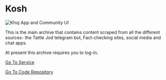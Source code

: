 # Kosh

![Khoj App and Community UI](../../images/kosh-ui.png)

This is the main archive that contains content scraped from all the different sources- the Tattle Jod telegram bot, Fact-checking sites, social media and chat apps.

At present this archive requires you to log-in.

[Go To Service](http://kosh.tattle.co.in/)

[Go To Code Repository](https://github.com/tattle-made/kosh)
